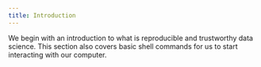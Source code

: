 ```yaml
---
title: Introduction
---
```


We begin with an introduction to what is reproducible and trustworthy data science.
This section also covers basic shell commands for us to start interacting with our computer.
